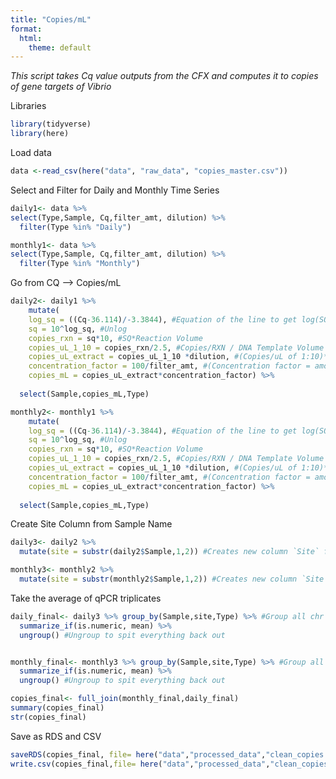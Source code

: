 ```yaml
---
title: "Copies/mL"
format:
  html:
    theme: default
---
```

*This script takes Cq value outputs from the CFX and computes it to copies of gene targets of Vibrio*

Libraries
```r
library(tidyverse)
library(here)
```

Load data
```r
data <-read_csv(here("data", "raw_data", "copies_master.csv"))
```

Select and Filter for Daily and Monthly Time Series 
```r
daily1<- data %>%
select(Type,Sample, Cq,filter_amt, dilution) %>%
  filter(Type %in% "Daily")

monthly1<- data %>%
select(Type,Sample, Cq,filter_amt, dilution) %>%
  filter(Type %in% "Monthly")
```

Go from CQ --> Copies/mL
```r
daily2<- daily1 %>%
    mutate(
    log_sq = ((Cq-36.114)/-3.3844), #Equation of the line to get log(SQ)
    sq = 10^log_sq, #Unlog 
    copies_rxn = sq*10, #SQ*Reaction Volume
    copies_uL_1_10 = copies_rxn/2.5, #Copies/RXN / DNA Template Volume
    copies_uL_extract = copies_uL_1_10 *dilution, #(Copies/uL of 1:10)*(1 if there was no sample dilution // *10 if there was a 1:10 dilution etc.)
    concentration_factor = 100/filter_amt, #(Concentration factor = amount of eluted DNA from ZYMO) / (filter amount from vacuum filtration)
    copies_mL = copies_uL_extract*concentration_factor) %>%
    
  select(Sample,copies_mL,Type)

monthly2<- monthly1 %>%
    mutate(
    log_sq = ((Cq-36.114)/-3.3844), #Equation of the line to get log(SQ)
    sq = 10^log_sq, #Unlog 
    copies_rxn = sq*10, #SQ*Reaction Volume
    copies_uL_1_10 = copies_rxn/2.5, #Copies/RXN / DNA Template Volume
    copies_uL_extract = copies_uL_1_10 *dilution, #(Copies/uL of 1:10)*(1 if there was no sample dilution // *10 if there was a 1:10 dilution etc.)
    concentration_factor = 100/filter_amt, #(Concentration factor = amount of eluted DNA from ZYMO) / (filter amount from vacuum filtration)
    copies_mL = copies_uL_extract*concentration_factor) %>%
    
  select(Sample,copies_mL,Type)

```


Create Site Column from Sample Name 
```r
daily3<- daily2 %>%
  mutate(site = substr(daily2$Sample,1,2)) #Creates new column `Site` from the first two letters in `Sample` (BO16 becomes BO)

monthly3<- monthly2 %>%
  mutate(site = substr(monthly2$Sample,1,2)) #Creates new column `Site` from the first two letters in `Sample` (BO16 becomes BO)
```



Take the average of qPCR triplicates 
```r
daily_final<- daily3 %>% group_by(Sample,site,Type) %>% #Group all chr together. All that should be left out is the numeric vector we want to work with (in this case, copies_mL)
  summarize_if(is.numeric, mean) %>%
  ungroup() #Ungroup to spit everything back out


monthly_final<- monthly3 %>% group_by(Sample,site,Type) %>% #Group all chr together. All that should be left out is the numeric vector we want to work with (in this case, copies_mL)
  summarize_if(is.numeric, mean) %>%
  ungroup() #Ungroup to spit everything back out
```


```r
copies_final<- full_join(monthly_final,daily_final)
summary(copies_final)
str(copies_final)
```


Save as RDS and CSV
```r
saveRDS(copies_final, file= here("data","processed_data","clean_copies.rds"))
write.csv(copies_final,file= here("data","processed_data","clean_copies.csv")) 

```

